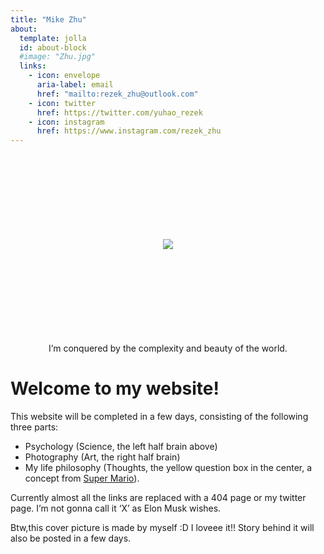 ```yaml
---
title: "Mike Zhu"
about:
  template: jolla
  id: about-block
  #image: "Zhu.jpg"
  links:
    - icon: envelope
      aria-label: email
      href: "mailto:rezek_zhu@outlook.com"  
    - icon: twitter
      href: https://twitter.com/yuhao_rezek
    - icon: instagram
      href: https://www.instagram.com/rezek_zhu
---
```

<style>
  body {
  background-image: url("https://cdn.discordapp.com/attachments/1145568898033389571/1145954141953335376/whole-brain3.jpg");
  
  background-repeat: no-repeat;
  background-position: top center;
  /*background-attachment: fixed;*/
}
  
</style>


```{=html}

<div  style="margin:150px auto; text-align: center; vertical-align:middle ">
  <a href="https://twitter.com/yuhao_rezek">
    <img src="https://cdn.discordapp.com/attachments/1145568898033389571/1146113814698410018/box.gif">
  </a>
</div>
```

::: {#about-block} 
<center>I'm conquered by the complexity and beauty of the world.</center>
:::

:::{.column-page}

:::


# Welcome to my website!

This website will be completed in a few days, consisting of the following three parts:

- Psychology (Science, the left half brain above)
- Photography (Art, the right half brain) 
- My life philosophy (Thoughts, the yellow question box in the center, a concept from [Super Mario](https://www.ted.com/talks/mark_rober_the_super_mario_effect_tricking_your_brain_into_learning_more)).



Currently almost all the links are replaced with a 404 page or my twitter page. I'm not gonna call it 'X' as Elon Musk wishes.

Btw,this cover picture is made by myself :D I loveee it!! Story behind it will also be posted in a few days.

